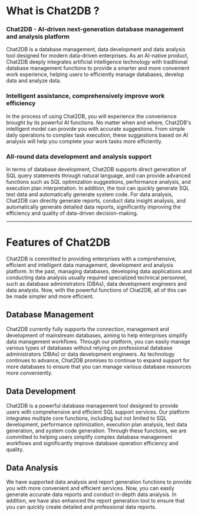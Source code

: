 # What is Chat2DB ?

### **Chat2DB - AI-driven next-generation database management and analysis platform**

Chat2DB is a database management, data development and data analysis tool designed for modern data-driven enterprises. As an AI-native product, Chat2DB deeply integrates artificial intelligence technology with traditional database management functions to provide a smarter and more convenient work experience, helping users to efficiently manage databases, develop data and analyze data.

### **Intelligent assistance, comprehensively improve work efficiency**

In the process of using Chat2DB, you will experience the convenience brought by its powerful AI functions. No matter when and where, Chat2DB's intelligent model can provide you with accurate suggestions. From simple daily operations to complex task execution, these suggestions based on AI analysis will help you complete your work tasks more efficiently.

### **All-round data development and analysis support**

In terms of database development, Chat2DB supports direct generation of SQL query statements through natural language, and can provide advanced functions such as SQL optimization suggestions, performance analysis, and execution plan interpretation. In addition, the tool can quickly generate SQL test data and automatically generate system code. For data analysis, Chat2DB can directly generate reports, conduct data insight analysis, and automatically generate detailed data reports, significantly improving the efficiency and quality of data-driven decision-making.

---

# Features of Chat2DB

Chat2DB is committed to providing enterprises with a comprehensive, efficient and intelligent data management, development and analysis platform.
In the past, managing databases, developing data applications and conducting data analysis usually required specialized technical personnel, such as database administrators (DBAs), data development engineers and data analysts.
Now, with the powerful functions of Chat2DB, all of this can be made simpler and more efficient.

## Database Management

Chat2DB currently fully supports the connection, management and development of mainstream databases, aiming to help enterprises simplify data management workflows.
Through our platform, you can easily manage various types of databases without relying on professional database administrators (DBAs) or data development engineers.
As technology continues to advance, Chat2DB promises to continue to expand support for more databases to ensure that you can manage various database resources more conveniently.

## Data Development

Chat2DB is a powerful database management tool designed to provide users with comprehensive and efficient SQL support services.
Our platform integrates multiple core functions, including but not limited to SQL development, performance optimization, execution plan analysis, test data generation, and system code generation.
Through these functions, we are committed to helping users simplify complex database management workflows and significantly improve database operation efficiency and quality.

## Data Analysis

We have supported data analysis and report generation functions to provide you with more convenient and efficient services.
Now, you can easily generate accurate data reports and conduct in-depth data analysis.
In addition, we have also enhanced the report generation tool to ensure that you can quickly create detailed and professional data reports.